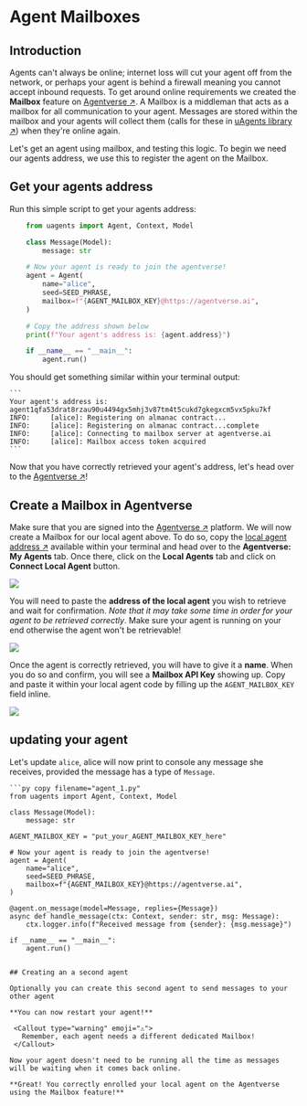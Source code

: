 
# Agent Mailboxes

## Introduction
Agents can't always be online; internet loss will cut your agent off from the network, or perhaps your agent is
behind a firewall meaning you cannot accept inbound requests. To get around online requirements we created
the
**Mailbox** feature on [Agentverse ↗️](https://agentverse.ai). A Mailbox is a
middleman that acts as a mailbox for all communication to your agent. Messages are stored within the mailbox and your
agents will collect them (calls for these in [uAgents library ↗️](https://github.com/fetchai/uAgents/blob/55fd0f1bd14d4d5fdaaa3dae82e4d6c6c5b9a3cd/python/src/uagents/mailbox.py#L65)) when they're online
again.

Let's get an agent using mailbox, and testing this logic. To begin we need our agents address, we use this to
register the agent on the Mailbox.

## Get your agents address

Run this simple script to get your agents address:

```py copy filename="agent_1.py"
    from uagents import Agent, Context, Model

    class Message(Model):
        message: str

    # Now your agent is ready to join the agentverse!
    agent = Agent(
        name="alice",
        seed=SEED_PHRASE,
        mailbox=f"{AGENT_MAILBOX_KEY}@https://agentverse.ai",
    )

    # Copy the address shown below
    print(f"Your agent's address is: {agent.address}")

    if __name__ == "__main__":
        agent.run()
   ```

You should get something similar within your terminal output:

    ```
    Your agent's address is: agent1qfa53drat8rzau90u4494gx5mhj3v87tm4t5cukd7gkegxcm5vx5pku7kf
    INFO:     [alice]: Registering on almanac contract...
    INFO:     [alice]: Registering on almanac contract...complete
    INFO:     [alice]: Connecting to mailbox server at agentverse.ai
    INFO:     [alice]: Mailbox access token acquired
    ```

Now that you have correctly retrieved your agent's address, let's head over to the [Agentverse ↗️](https://agentverse.ai)!

## Create a Mailbox in Agentverse

Make sure that you are signed into the [Agentverse ↗️](https://agentverse.ai) platform. We will now create a Mailbox for our local agent above. To do so, copy the [local agent address ↗️](/guides/agents/getting-started/getting-uagent-address#print-uagent-address) available within your terminal and head over to the **Agentverse: My Agents** tab. Once there, click on the **Local Agents** tab and click on **Connect Local Agent** button.

![](src/images/guides/agentverse/mailbox/agentverse:mailbox/mailbox_1.png)

You will need to paste the **address of the local agent** you wish to retrieve and wait for confirmation. _Note that it may take some time in order for your agent to be retrieved correctly_. Make sure your agent is running on your end otherwise the agent won't be retrievable!

![](src/images/guides/agentverse/mailbox/agentverse:mailbox/mailbox_2.png)

Once the agent is correctly retrieved, you will have to give it a **name**. When you do so and confirm, you will see a **Mailbox API Key** showing up. Copy and paste it within your local agent code by filling up the `AGENT_MAILBOX_KEY` field inline.

![](src/images/guides/agentverse/mailbox/agentverse:mailbox/mailbox_3.png)

## updating your agent

Let's update `alice`, alice will now print to console any message she receives, provided the message has a type of
`Message`.

    ```py copy filename="agent_1.py"
    from uagents import Agent, Context, Model

    class Message(Model):
        message: str

    AGENT_MAILBOX_KEY = "put_your_AGENT_MAILBOX_KEY_here"

    # Now your agent is ready to join the agentverse!
    agent = Agent(
        name="alice",
        seed=SEED_PHRASE,
        mailbox=f"{AGENT_MAILBOX_KEY}@https://agentverse.ai",
    )

    @agent.on_message(model=Message, replies={Message})
    async def handle_message(ctx: Context, sender: str, msg: Message):
        ctx.logger.info(f"Received message from {sender}: {msg.message}")

    if __name__ == "__main__":
        agent.run()
   ```

## Creating an a second agent

Optionally you can create this second agent to send messages to your other agent

 **You can now restart your agent!**

    <Callout type="warning" emoji="⚠️">
      Remember, each agent needs a different dedicated Mailbox!
    </Callout>

Now your agent doesn't need to be running all the time as messages will be waiting when it comes back online.

**Great! You correctly enrolled your local agent on the Agentverse using the Mailbox feature!**